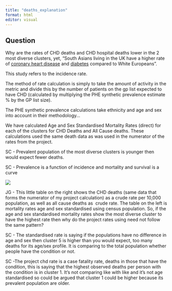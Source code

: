 ```yaml
---
title: "deaths_explanation"
format: html
editor: visual
---
```


## Question

Why are the rates of CHD deaths and CHD hospital deaths lower in the 2 most diverse clusters, yet, "South Asians living in the UK have a higher rate of [coronary heart disease](https://www.bhf.org.uk/informationsupport/conditions/coronary-heart-disease "https://www.bhf.org.uk/informationsupport/conditions/coronary-heart-disease") and [diabetes](https://www.bhf.org.uk/informationsupport/risk-factors/diabetes "https://www.bhf.org.uk/informationsupport/risk-factors/diabetes") compared to White Europeans".

This study refers to the incidence rate.

The method of rate calculation is simply to take the amount of activity in the metric and divide this by the number of patients on the gp list expected to have CHD (calculated by multiplying the PHE synthetic prevalence estimate % by the GP list size). 

The PHE synthetic prevalence calculations take ethnicity and age and sex into account in their methodology...

We have calculated Age and Sex Standardised Mortality Rates (direct) for each of the clusters for CHD Deaths and All Cause deaths. These calculations used the same death data as was used in the numerator of the rates from the project.

SC - Prevalent population of the most diverse clusters is younger then would expect fewer deaths.

SC - Prevalence is a function of incidence and mortality and survival is a curve

![](secret/asmrchdprojrates.png){fig-align="center"}

JG - This little table on the right shows the CHD deaths (same data that forms the numerator of my project calculation) as a crude rate per 10,000 population, as well as all cause deaths as  crude rate. The table on the left is mortality rates age and sex standardised using census population. So, if the age and sex standardised mortality rates show the most diverse cluster to have the highest rate then why do the project rates using need not follow the same pattern?

SC - The standardised rate is saying if the populations have no difference in age and sex then cluster 5 is higher than you would expect, too many deaths for its age/sex profile. It is comparing to the total population whether people have the condition or not.

SC -The project chd rate is a case fatality rate, deaths in those that have the condition, this is saying that the highest observed deaths per person with the condition is in cluster 1. It's not comparing like with like and it's not age standardised so could be argued that cluster 1 could be higher because its prevalent population are older.
